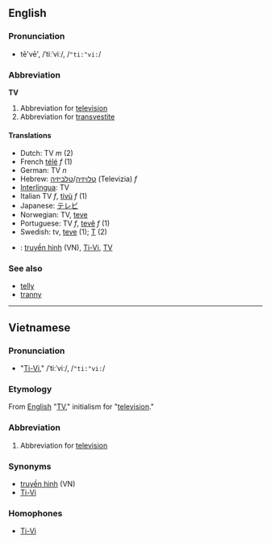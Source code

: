 ==English==
===Pronunciation===
*tē'vē', /ˈtiːˈviː/, /<tt>"ti:"vi:</tt>/

===Abbreviation===
'''TV'''

#Abbreviation for [[television]]
#Abbreviation for [[transvestite]]

====Translations====
*Dutch: TV ''m'' (2)
*French [[télé]] ''f'' (1)
*German: TV ''n''
*Hebrew: [[טלויזיה]]/[[טלביזיה]] (Televizia) ''f''
*[[Interlingua]]: TV
*Italian TV ''f'', [[tivù]] ''f'' (1)
*Japanese: [[テレビ]]
*Norwegian: TV, [[teve]]
*Portuguese: TV ''f'', [[tevê]] ''f'' (1)
*Swedish: tv, [[teve]] (1); [[T]] (2)
*{{vi}}: [[truyền hình]] (VN), [[Ti-Vi]], [[TV#Vietnamese|TV]]

===See also===
*[[telly]]
*[[tranny]]

----

==Vietnamese==

===Pronunciation===
*"[[Ti-Vi]]," /ˈtiːˈviː/, /<tt>"ti:"vi:</tt>/

===Etymology===
From [[English]] "[[TV#English|TV]]," initialism for "[[television]]."

===Abbreviation===
#Abbreviation for [[television]]

===Synonyms===
*[[truyền hình]] (VN)
*[[Ti-Vi]]

===Homophones===
*[[Ti-Vi]]